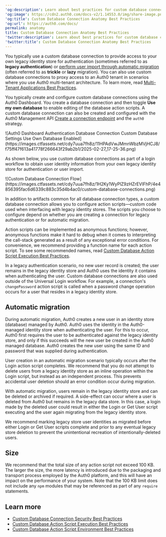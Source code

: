 ---
'og:description': Learn about best practices for custom database connection anatomy.
'og:image': https://cdn2.auth0.com/docs-v2/1.14553.0/img/share-image.png
'og:title': Custom Database Connection Anatomy Best Practices
'og:url': https://auth0.com/docs/
permalink: anatomy
title: Custom Database Connection Anatomy Best Practices
'twitter:description': Learn about best practices for custom database connection anatomy.
'twitter:title': Custom Database Connection Anatomy Best Practices
---
You typically use a custom database connection to provide access to your own legacy identity store for authentication (sometimes referred to as **legacy authentication**) or [perform user import through automatic migration](/docs/manage-users/user-migration/configure-automatic-migration-from-your-database) (often referred to as **trickle** or **lazy** migration). You can also use custom database connections to proxy access to an Auth0 tenant in scenarios where you use Auth0 multi-tenant architecture. To learn more, read [Multi-Tenant Applications Best Practices](/docs/get-started/auth0-overview/create-tenants/multi-tenant-apps-best-practices).

You typically create and configure custom database connections using the <Tooltip tip="Auth0 Dashboard: Auth0's main product to configure your services." cta="View Glossary" href="/docs/glossary?term=Auth0+Dashboard">Auth0 Dashboard</Tooltip>. You create a database connection and then toggle **Use my own database** to enable editing of the database action scripts. A custom database connection can also be created and configured with the Auth0 <Tooltip tip="Management API: A product to allow customers to perform administrative tasks." cta="View Glossary" href="/docs/glossary?term=Management+API">Management API</Tooltip> [Create a connection endpoint](https://auth0.com/docs/api/management/v2#!/Connections/post_connections) and the `auth0` strategy.

<Frame>![Auth0 Dashboard Authentication Database Connection Custom Database Settings Use Own Database Enabled](https://images.ctfassets.net/cdy7uua7fh8z/11HPAdVwJMmnWbzMVjHCJ8/f75ff47f613a41778f266643f29ab2b1/2025-02-27_17-25-36.png)</Frame>

As shown below, you use custom database connections as part of a login workflow to obtain user identity information from your own legacy identity store for authentication or user import.

<Frame>![Custom Database Connection Flow](https://images.ctfassets.net/cdy7uua7fh8z/1H2Ky1WyPlZ9zHZrEVlFhP/4e4856395fac6d6339c883c35d4b4ac0/custom-database-connections.png)</Frame>

In addition to artifacts common for all database connection types, a custom database connection allows you to configure action scripts—custom code used when interfacing with legacy identity stores. The scripts you choose to configure depend on whether you are creating a connection for legacy authentication or for automatic migration.

Action scripts can be implemented as anonymous functions; however, anonymous functions make it hard to debug when it comes to interpreting the call-stack generated as a result of any exceptional error conditions. For convenience, we recommend providing a function name for each action script. To see some recommended names, read [Custom Database Action Script Execution Best Practices](/docs/authenticate/database-connections/custom-db/custom-database-connections-scripts/execution).

In a legacy authentication scenario, no new user record is created; the user remains in the legacy identity store and Auth0 uses the identity it contains when authenticating the user. Custom database connections are also used outside of the <Tooltip tip="Universal Login: Your application redirects to Universal Login, hosted on Auth0's Authorization Server, to verify a user's identity." cta="View Glossary" href="/docs/glossary?term=Universal+Login">Universal Login</Tooltip> workflow. For example, a connection's `changePassword` action script is called when a password change operation occurs for a user that resides in a legacy identity store.

## Automatic migration

During automatic migration, Auth0 creates a new user in an identity store (database) managed by Auth0. Auth0 uses the identity in the Auth0-managed identity store when authenticating the user. For this to occur, Auth0 first requires the user to be authenticated against the legacy identity store, and only if this succeeds will the new user be created in the Auth0 managed database. Auth0 creates the new user using the same ID and password that was supplied during authentication.

User creation in an automatic migration scenario typically occurs after the Login action script completes. We recommend that you do not attempt to delete users from a legacy identity store as an inline operation within the Login script, but instead as an independent process. This prevents accidental user deletion should an error condition occur during migration.

With automatic migration, users remain in the legacy identity store and can be deleted or archived if required. A side-effect can occur where a user is deleted from Auth0 but remains in the legacy data store. In this case, a login made by the deleted user could result in either the Login or Get User script executing and the user again migrating from the legacy identity store.

We recommend marking legacy store user identities as migrated before either Login or Get User scripts complete and prior to any eventual legacy store deletion to prevent the unintentional recreation of intentionally-deleted users.

## Size

We recommend that the total size of any action script not exceed 100 KB. The larger the size, the more latency is introduced due to the packaging and transport process employed by the Auth0 platform, and this will have an impact on the performance of your system. Note that the 100 KB limit does not include any `npm` modules that may be referenced as part of any `require` statements.

## Learn more

* [Custom Database Connection Security Best Practices](/docs/authenticate/database-connections/custom-db/custom-database-connections-scripts/connection-security)
* [Custom Database Action Script Execution Best Practices](/docs/authenticate/database-connections/custom-db/custom-database-connections-scripts/execution)
* [Custom Database Action Script Environment Best Practices](/docs/authenticate/database-connections/custom-db/custom-database-connections-scripts/environment)